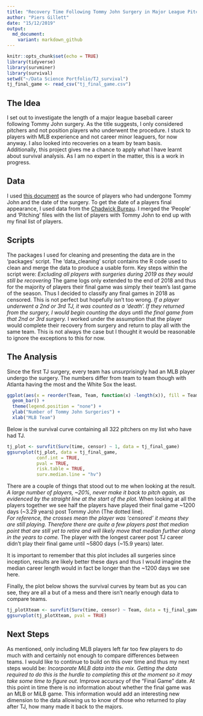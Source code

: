 ```yaml
---
title: "Recovery Time Following Tommy John Surgery in Major League Pitchers"
author: "Piers Gillett"
date: "15/12/2019"
output:
  md_document:
    variant: markdown_github
---
```


```r
knitr::opts_chunk$set(echo = TRUE)
library(tidyverse)
library(survminer)
library(survival)
setwd("~/Data Science Portfolio/TJ_survival")
tj_final_game <- read_csv("tj_final_game.csv")
```
## The Idea
I set out to investigate the length of a major league baseball career following Tommy John surgery. As the title suggests, I only considered pitchers and not position players who underwent the procedure. I stuck to players with MLB experience and not career minor leaguers, for now anyway. I also looked into recoveries on a team by team basis.   
Additionally, this project gives me a chance to apply what I have learnt about survival analysis. As I am no expert in the matter, this is a work in progress. 

## Data
I used [this document](https://docs.google.com/spreadsheets/d/1gQujXQQGOVNaiuwSN680Hq-FDVsCwvN-3AazykOBON0/edit#gid=0) as the source of players who had undergone Tommy John and the date of the surgery.
To get the date of a players final appearance, I used data from the [Chadwick Bureau](https://github.com/chadwickbureau/baseballdatabank). I merged the 'People' and 'Pitching' files with the list of players with Tommy John to end up with my final list of players. 

## Scripts
The packages I used for cleaning and presenting the data are in the 'packages' script.
The 'data_cleaning' script contains the R code used to clean and merge the data to produce a usable form. 
Key steps within the script were: 
*Excluding all players with surgeries during 2019 as they would still be recovering
*The game logs only extended to the end of 2018 and thus for the majority of players their final game was simply their team's last game of the season. Thus I decided to classify any final games in 2018 as censored. This is not perfect but hopefully isn't too wrong.
*If a player underwent a 2nd or 3rd TJ, it was counted as a 'death'. If they returned from the surgery, I would begin counting the days untli the final game from that 2nd or 3rd surgery. 
*I worked under the assumption that the player would complete their recovery from surgery and return to play all with the same team. This is not always the case but I thought it would be reasonable to ignore the exceptions to this for now.

## The Analysis
Since the first TJ surgery, every team has unsurprisingly had an MLB player undergo the surgery. The numbers differ from team to team though with Atlanta having the most and the White Sox the least. 
```r
ggplot(aes(x = reorder(Team, Team, function(x) -length(x)), fill = Team), data = tj_final_game) +
  geom_bar() +
  theme(legend.position = "none") +
  ylab("Number of Tommy John Surgeries") +
  xlab("MLB Team")
```


Below is the survival curve containing all 322 pitchers on my list who have had TJ.
```r
tj_plot <- survfit(Surv(time, censor) ~ 1, data = tj_final_game)
ggsurvplot(tj_plot, data = tj_final_game,
           conf.int = TRUE,
           pval = TRUE,
           risk.table = TRUE,
           surv.median.line = "hv")
```

There are a couple of things that stood out to me when looking at the result.
*A large number of players, ~20%, never make it back to pitch again, as evidenced by the straight line at the start of the plot.
*When looking at all the players together we see half the players have played their final game ~1200 days (~3.29 years) post Tommy John (The dotted line).  
*For reference, the crosses mean the player was 'censored' it means they are still playing. Therefore there are quite a few players past that median point that are still yet to retire and will likely move that median further along in the years to come. 
*The player with the longest career post TJ career didn't play their final game until ~5800 days (~15.9 years) later.

It is important to remember that this plot includes all surgeries since inception, results are likely better these days and thus I would imagine the median career length would in fact be longer than the ~1200 days we see here.

Finally, the plot below shows the survival curves by team but as you can see, they are all a but of a mess and there isn't nearly enough data to compare teams. 


```r
tj_plotXteam <- survfit(Surv(time, censor) ~ Team, data = tj_final_game)
ggsurvplot(tj_plotXteam, pval = TRUE)
```

## Next Steps
As mentioned, only including MLB players left far too few players to do much with and certainly not enough to compare differences between teams. I would like to continue to build on this over time and thus my next steps would be:
*Incorporate MiLB data into the mix. Getting the data required to do this is the hurdle to completing this at the moment so it may take some time to figure out.
*Improve accuracy of the "Final Game" date. At this point in time there is no information about whether the final game was an MLB or MiLB game. This information would add an interesting new dimension to the data allowing us to know of those who returned to play after TJ, how many made it back to the majors. 